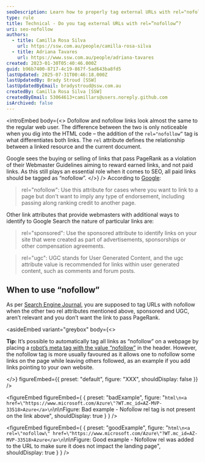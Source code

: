 ```yaml
---
seoDescription: Learn how to properly tag external URLs with rel="nofollow" and understand its impact on SEO, ensuring compliant and effective backlink strategies.
type: rule
title: Technical - Do you tag external URLs with rel=”nofollow”?
uri: seo-nofollow
authors:
  - title: Camilla Rosa Silva
    url: https://ssw.com.au/people/camilla-rosa-silva
  - title: Adriana Tavares
    url: https://www.ssw.com.au/people/adriana-tavares
created: 2023-01-30T05:40:46.000Z
guid: b96b7400-8717-4c19-867f-5ad643ba8fd5
lastUpdated: 2025-07-31T00:46:18.000Z
lastUpdatedBy: Brady Stroud [SSW]
lastUpdatedByEmail: bradystroud@ssw.com.au
createdBy: Camilla Rosa Silva [SSW]
createdByEmail: 53064613+camillars@users.noreply.github.com
isArchived: false
---
```


<introEmbed
  body={<>
Dofollow and nofollow links look almost the same to the regular web user. The difference between the two is only noticeable when you dig into the HTML code – the addition of the `rel="nofollow”` tag is what differentiates both links. The `rel` attribute defines the relationship between a linked resource and the current document.

Google sees the buying or selling of links that pass PageRank as a violation of their Webmaster Guidelines aiming to reward earned links, and not paid links. As this still plays an essential role when it comes to SEO, all paid links should be tagged as “nofollow”.
  </>}
/>
According to [Google](https://developers.google.com/search/blog/2019/09/evolving-nofollow-new-ways-to-identify):

> rel="nofollow": Use this attribute for cases where you want to link to a page but don't want to imply any type of endorsement, including passing along ranking credit to another page.

Other link attributes that provide webmasters with additional ways to identify to Google Search the nature of particular links are:

> rel="sponsored": Use the sponsored attribute to identify links on your site that were created as part of advertisements, sponsorships or other compensation agreements.

> rel="ugc": UGC stands for User Generated Content, and the ugc attribute value is recommended for links within user generated content, such as comments and forum posts.

## When to use “nofollow”

As per [Search Engine Journal](https://www.searchenginejournal.com/when-to-use-nofollow-on-links/), you are supposed to tag URLs with nofollow when the other two rel attributes mentioned above, sponsored and UGC, aren’t relevant and you don’t want the link to pass PageRank.

<asideEmbed
  variant="greybox"
  body={<>
    
**Tip:** It’s possible to automatically tag all links as “nofollow” on a webpage by placing a [robot’s meta tag with the value “nofollow”](https://developers.google.com/search/docs/crawling-indexing/special-tags) in the header. However, the nofollow tag is more usually favoured as it allows one to nofollow some links on the page while leaving others followed, as an example if you add links pointing to your own website.

  </>}
  figureEmbed={{
    preset: "default",
    figure: "XXX",
    shouldDisplay: false
  }}
/>

<figureEmbed figureEmbed={ {
  preset: "badExample",
  figure: "```html\n<a href=\"https://www.microsoft.com/Azure\"?WT.mc_id=AZ-MVP-33518>Azure</a>\n```\n\nFigure: Bad example - Nofollow rel tag is not present on the link above",
  shouldDisplay: true
} } />


<figureEmbed figureEmbed={ {
  preset: "goodExample",
  figure: "```html\n<a rel=\"nofollow\" href=\"https://www.microsoft.com/Azure\"?WT.mc_id=AZ-MVP-33518>Azure</a>\n```\n\nFigure: Good example - Nofollow rel was added to the URL to make sure it does not impact the landing page",
  shouldDisplay: true
} } />
